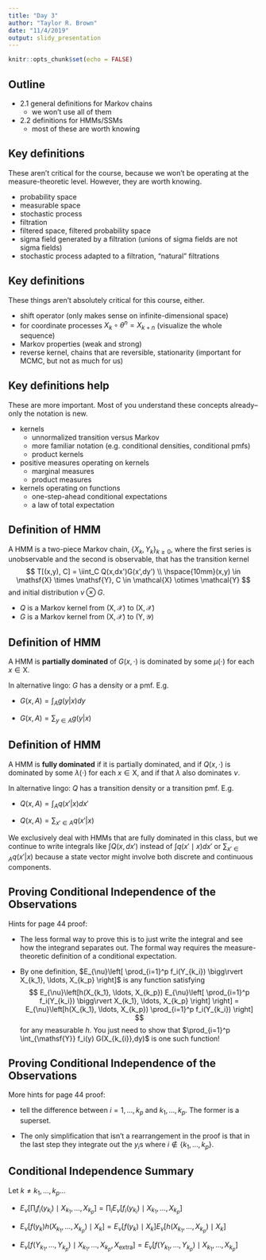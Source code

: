 ```yaml
---
title: "Day 3"
author: "Taylor R. Brown"
date: "11/4/2019"
output: slidy_presentation
---
```


```r
knitr::opts_chunk$set(echo = FALSE)
```

## Outline

- 2.1 general definitions for Markov chains 
  * we won't use all of them
  
- 2.2 definitions for HMMs/SSMs 
  * most of these are worth knowing

## Key definitions

These aren't critical for the course, because we won't be operating at the measure-theoretic level. However, they are worth knowing.

- probability space
- measurable space
- stochastic process
- filtration
- filtered space, filtered probability space
- sigma field generated by a filtration (unions of sigma fields are not sigma fields)
- stochastic process adapted to a filtration, "natural" filtrations

## Key definitions

These things aren't absolutely critical for this course, either.

- shift operator (only makes sense on infinite-dimensional space)
- for coordinate processes $X_k \circ \theta^n = X_{k+n}$ (visualize the whole sequence) 
- Markov properties (weak and strong)
- reverse kernel, chains that are reversible, stationarity (important for MCMC, but not as much for us)


## Key definitions help

These are more important. Most of you understand these concepts already--only the notation is new.

- kernels 
  * unnormalized transition versus Markov
  * more familiar notation (e.g. conditional densities, conditional pmfs)
  * product kernels
  
- positive measures operating on kernels
  * marginal measures
  * product measures

- kernels operating on functions
  * one-step-ahead conditional expectations
  * a law of total expectation
  

## Definition of HMM

A HMM is a two-piece Markov chain, $\{X_k, Y_k\}_{k \ge 0}$, where the first series is unobservable and the second is observable, that has the transition kernel
$$
T[(x,y), C] = \iint_C Q(x,dx')G(x',dy') \\
\hspace{10mm}(x,y) \in \mathsf{X} \times \mathsf{Y}, C \in \mathcal{X} \otimes \mathcal{Y}
$$
and initial distribution $\nu \otimes G$.

- $Q$ is a Markov kernel from $(\mathsf{X},\mathcal{X})$ to $(\mathsf{X},\mathcal{X})$
- $G$ is a Markov kernel from $(\mathsf{X},\mathcal{X})$ to $(\mathsf{Y},\mathcal{Y})$

## Definition of HMM

A HMM is **partially dominated** of $G(x,\cdot)$ is dominated by some $\mu(\cdot)$ for each $x \in \mathsf{X}$.

In alternative lingo: $G$ has a density or a pmf. E.g.

- $G(x, A) = \int_A g(y|x)dy$

- $G(x, A) = \sum_{y \in A} g(y|x)$


## Definition of HMM

A HMM is **fully dominated** if it is partially dominated, and if $Q(x,\cdot)$ is dominated by some $\lambda(\cdot)$ for each $x \in \mathsf{X}$, and if that $\lambda$ also dominates $\nu$.

In alternative lingo: $Q$ has a transition density or a transition pmf. E.g.


- $Q(x, A) = \int_A q(x'|x)dx'$

- $Q(x, A) = \sum_{x' \in A} q(x'|x)$

We exclusively deal with HMMs that are fully dominated in this class, but we continue to write integrals like $\int Q(x,dx')$ instead of $\int q(x' \mid x) dx'$ or $\sum_{x' \in A} q(x'|x)$ because a state vector might involve both discrete and continuous components.

## Proving Conditional Independence of the Observations

Hints for page 44 proof:

- The less formal way to prove this is to just write the integral and see how the integrand separates out. The formal way requires the measure-theoretic definition of a conditional expectation.

- By one definition, $E_{\nu}\left[ \prod_{i=1}^p f_i(Y_{k_i}) \bigg\rvert X_{k_1}, \ldots, X_{k_p} \right]$ is any function satisfying 
$$
E_{\nu}\left[h(X_{k_1}, \ldots, X_{k_p}) E_{\nu}\left[ \prod_{i=1}^p f_i(Y_{k_i}) \bigg\rvert X_{k_1}, \ldots, X_{k_p} \right] \right] = E_{\nu}\left[h(X_{k_1}, \ldots, X_{k_p}) \prod_{i=1}^p f_i(Y_{k_i}) \right]
$$
for any measurable $h$. You just need to show that $\prod_{i=1}^p \int_{\mathsf{Y}} f_i(y) G(X_{k_{i}},dy)$ is one such function!

## Proving Conditional Independence of the Observations

More hints for page 44 proof:

- tell the difference between $i=1,\ldots,k_p$ and $k_1, \ldots, k_p$. The former is a superset.

- The only simplification that isn't a rearrangement in the proof is that in the last step they integrate out the $y_{i}$s where $i \notin \{k_1, \ldots, k_p\}$.


## Conditional Independence Summary

Let $k \neq k_1, \ldots, k_p$...

- $E_{\nu}\left[\prod_i f_i(y_{k_i}) \mid X_{k_1}, \ldots, X_{k_p} \right] = \prod_iE_{\nu}\left[ f_i(y_{k_i}) \mid X_{k_1}, \ldots, X_{k_p} \right]$

- $E_{\nu}\left[f(y_k) h(X_{k_1}, \ldots, X_{k_p}) \mid X_k \right] = E_{\nu}\left[f(y_k) \mid X_k \right]E_{\nu}\left[ h(X_{k_1}, \ldots, X_{k_p}) \mid X_k \right]$ 

- $E_{\nu}\left[ f(Y_{k_1}, \ldots, Y_{k_p}) \mid X_{k_1}, \ldots, X_{k_p}, X_{\text{extra}} \right] = E_{\nu}\left[ f(Y_{k_1}, \ldots, Y_{k_p}) \mid X_{k_1}, \ldots, X_{k_p} \right]$
